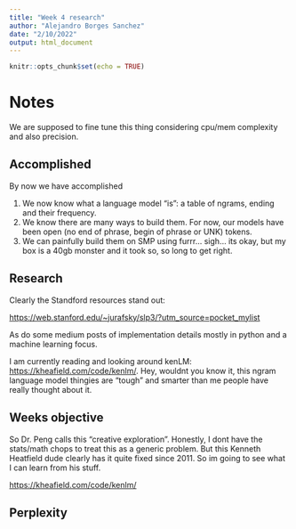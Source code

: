 ```yaml
---
title: "Week 4 research"
author: "Alejandro Borges Sanchez"
date: "2/10/2022"
output: html_document
---
```


```r
knitr::opts_chunk$set(echo = TRUE)
```

# Notes

We are supposed to fine tune this thing considering cpu/mem complexity and also precision.

## Accomplished

By now we have accomplished

1.  We now know what a language model "is": a table of ngrams, ending and their frequency.
2.  We know there are many ways to build them. For now, our models have been open (no end of phrase, begin of phrase or UNK) tokens.
3.  We can painfully build them on SMP using furrr... sigh... its okay, but my box is a 40gb monster and it took so, so long to get right.

## **Research**

Clearly the Standford resources stand out:

<https://web.stanford.edu/~jurafsky/slp3/?utm_source=pocket_mylist>

As do some medium posts of implementation details mostly in python and a machine learning focus.

I am currently reading and looking around kenLM: <https://kheafield.com/code/kenlm/>. Hey, wouldnt you know it, this ngram language model thingies are "tough" and smarter than me people have really thought about it.

## Weeks objective

So Dr. Peng calls this "creative exploration". Honestly, I dont have the stats/math chops to treat this as a generic problem. But this Kenneth Heatfield dude clearly has it quite fixed since 2011. So im going to see what I can learn from his stuff.

<https://kheafield.com/code/kenlm/>

## Perplexity

